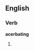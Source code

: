 ==English==
===Verb===
'''acerbating'''
#{{present participle of|[[acerbate]]}}
{{anagrams:en/aabceginrt}}